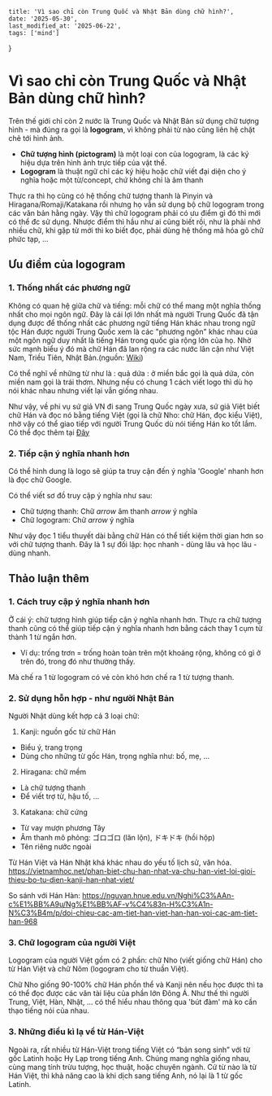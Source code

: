     title: 'Vì sao chỉ còn Trung Quốc và Nhật Bản dùng chữ hình?', 
    date: '2025-05-30',  
    last_modified_at: '2025-06-22',
    tags: ['mind']
}


# Vì sao chỉ còn Trung Quốc và Nhật Bản dùng chữ hình?

Trên thế giới chỉ còn 2 nước là Trung Quốc và Nhật Bản 
sử dụng chữ tượng hình - mà đúng ra gọi là **logogram**, vì 
không phải từ nào cũng liên hệ chặt chẽ tới hình ảnh. 
- **Chữ tượng hình (pictogram)** là một loại con của logogram, 
là các ký hiệu dựa trên hình ảnh trực tiếp của vật thể.
- **Logogram** là thuật ngữ chỉ các ký hiệu hoặc chữ viết đại diện 
cho ý nghĩa hoặc một từ/concept, chứ không chỉ là âm thanh

Thực ra thì họ cũng có hệ 
thống chữ tượng thanh là Pinyin và Hiragana/Romaji/Katakana 
rồi nhưng họ vẫn sử dụng bộ chữ logogram trong các văn bản hằng 
ngày. Vậy thì chữ logogram phải có ưu điểm gì đó thì mới có thể 
đc sử dụng. Nhược điểm thì hầu như ai cũng biết rồi, như là phải 
nhớ nhiều chữ, khi gặp từ mới thì ko biết đọc, phải dùng hệ thống 
mã hóa gõ chữ phức tạp, ...

## Ưu điểm của logogram
### 1. Thống nhất các phương ngữ 
Không có quan hệ giữa chữ và tiếng: mỗi chữ có thể mang một nghĩa thống nhất 
cho mọi ngôn ngữ. Đây là cái lợi lớn nhất mà người Trung Quốc đã tận dụng được 
để thống nhất các phương ngữ tiếng Hán khác nhau trong ngữ tộc Hán được người 
Trung Quốc xem là các "phương ngôn" khác nhau của một ngôn ngữ duy nhất là tiếng
 Hán trong quốc gia rộng lớn của họ. Nhờ sức mạnh biểu ý đó mà chữ Hán đã lan 
 rộng ra các nước lân cận như Việt Nam, Triều Tiên, Nhật Bản.(nguồn: [Wiki](
 https://vi.wikipedia.org/wiki/V%C4%83n_t%E1%BB%B1_ng%E1%BB%AF_t%E1%BB%91))

Có thể nghĩ về những từ như là : quả dứa : ở miền bắc gọi là quả dứa, còn miền nam gọi là 
trái thơm. Nhưng nếu có chung 1 cách viết logo thì dù họ nói khác nhau nhưng 
viết lại vẫn giống nhau. 

Như vậy, về phi vụ sứ giả VN đi sang Trung Quốc ngày xưa, sứ giả Việt biết chữ Hán 
và đọc nó bằng tiếng Việt (gọi là chữ Nho: chữ Hán, đọc kiểu Việt), nhờ vậy có thể giao tiếp với người Trung Quốc dù nói 
tiếng Hán ko tốt lắm. Có thể đọc thêm tại [Đây](https://nghiencuuquocte.org/2020/07/09/tieng-viet-ky-dieu-hanh-trinh-tu-chu-nho-chu-nom-den-chu-quoc-ngu/)

### 2. Tiếp cận ý nghĩa nhanh hơn 
Có thể hình dung là logo <FcGoogle size={30} /> sẽ giúp ta truy cận đến ý nghĩa 'Google' nhanh 
hơn là đọc chữ Google. 

Có thể viết sơ đồ truy cập ý nghĩa như sau: 

- Chữ tượng thanh: Chữ $arrow$ âm thanh $arrow$ ý nghĩa 
- Chữ logogram: Chữ $arrow$ ý nghĩa  

Như vậy đọc 1 tiểu thuyết dài bằng chữ Hán có thể tiết kiệm thời gian hơn 
so với chữ tượng thanh. Đây là 1 sự đối lập: học nhanh - dùng lâu và 
học lâu - dùng nhanh. 

## Thảo luận thêm 

### 1. Cách truy cập ý nghĩa nhanh hơn 
Ở cái ý: chữ tượng hình giúp tiếp cận ý nghĩa nhanh hơn. Thực ra chữ 
tượng thanh cũng có thể giúp tiếp cận ý nghĩa nhanh hơn bằng cách thay 1 cụm từ 
thành 1 từ ngắn hơn.
- Ví dụ: trống trơn = trống hoàn toàn 
trên một khoảng rộng, không có gì ở trên đó, trong đó như thường thấy. 

Mà chế ra 1 từ logogram có vẻ còn khó hơn chế ra 1 từ tượng thanh. 

### 2. Sử dụng hỗn hợp - như người Nhật Bản 
Người Nhật dùng kết hợp cả 3 loại chữ: 
1. Kanji: nguồn gốc từ chữ Hán
- Biểu ý, trang trọng 
- Dùng cho những từ gốc Hán, trọng nghĩa như: bố, mẹ, ... 
2. Hiragana: chữ mềm 
- Là chữ tượng thanh 
- Để viết trợ từ, hậu tố, ... 
3. Katakana: chữ cứng 
- Từ vay mượn phương Tây 
- Âm thanh mô phỏng: ゴロゴロ (lăn lộn), ドキドキ (hồi hộp) 
- Tên riêng nước ngoài 

Từ Hán Việt và Hán Nhật khá khác nhau do yếu tố lịch sử, văn hóa. 
https://vietnamhoc.net/phan-biet-chu-han-nhat-va-chu-han-viet-loi-gioi-thieu-bo-tu-dien-kanji-han-nhat-viet/

So sánh với Hán Hàn: 
https://nguvan.hnue.edu.vn/Nghi%C3%AAn-c%E1%BB%A9u/Ng%E1%BB%AF-v%C4%83n-H%C3%A1n-N%C3%B4m/p/doi-chieu-cac-am-tiet-han-viet-han-han-voi-cac-am-tiet-han-968

### 3. Chữ logogram của người Việt 

Logogram của người Việt gồm có 2 phần: chữ Nho (viết giống chữ Hán) cho từ 
Hán Việt và 
chữ Nôm (logogram cho từ thuần Việt). 

Chữ Nho giống 90-100% chữ Hán phồn thể và Kanji nên nếu học được thì 
ta có thể đọc được các văn tài liệu của phần lớn Đông Á. Như thế thì 
người Trung, Việt, Hàn, Nhật, ... có thể hiểu nhau thông qua 'bút đàm' 
mà ko cần thạo tiếng nói của nhau. 


### 3. Những điều kì lạ về từ Hán-Việt 

Ngoài ra, rất nhiều từ Hán-Việt trong tiếng Việt có “bản song sinh” với 
từ gốc Latinh hoặc Hy Lạp trong tiếng Anh.
Chúng mang nghĩa giống nhau, cùng mang tính trừu tượng, học thuật, hoặc 
chuyên ngành. Cứ từ nào là từ Hán Việt, thì khả năng cao là khi dịch 
sang tiếng Anh, nó lại là 1 từ gốc Latinh.


























































